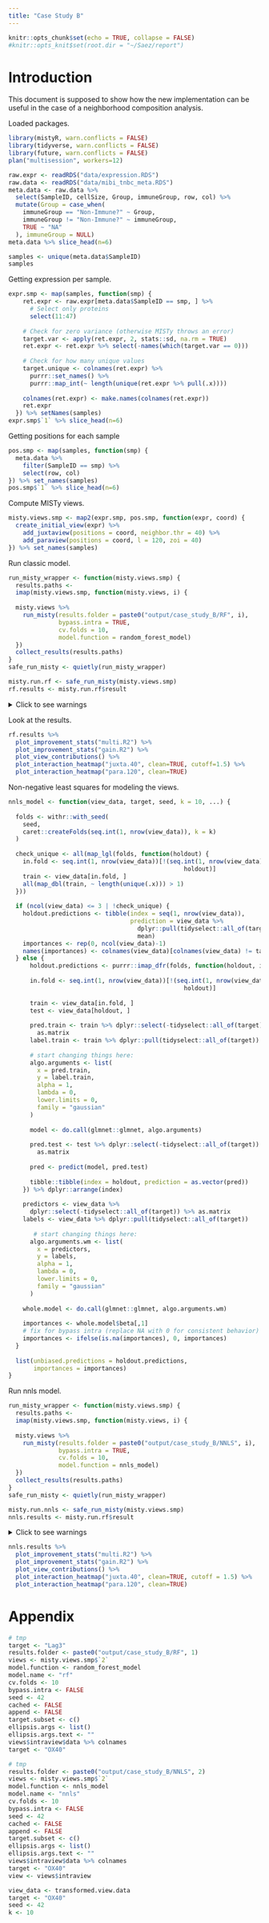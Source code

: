 ```yaml
---
title: "Case Study B"
---
```


```r
knitr::opts_chunk$set(echo = TRUE, collapse = FALSE)
#knitr::opts_knit$set(root.dir = "~/Saez/report")
```

# Introduction

This document is supposed to show how the new implementation can be useful in 
the case of a neighborhood composition analysis.

Loaded packages.

```r
library(mistyR, warn.conflicts = FALSE)
library(tidyverse, warn.conflicts = FALSE)
library(future, warn.conflicts = FALSE)
plan("multisession", workers=12)
```

```r
raw.expr <- readRDS("data/expression.RDS")
raw.data <- readRDS("data/mibi_tnbc_meta.RDS")
meta.data <- raw.data %>%
  select(SampleID, cellSize, Group, immuneGroup, row, col) %>%
  mutate(Group = case_when(
    immuneGroup == "Non-Immune?" ~ Group,
    immuneGroup != "Non-Immune?" ~ immuneGroup,
    TRUE ~ "NA"
  ), immuneGroup = NULL)
meta.data %>% slice_head(n=6)
```

```r
samples <- unique(meta.data$SampleID)
samples
```


Getting expression per sample.

```r
expr.smp <- map(samples, function(smp) {
    ret.expr <- raw.expr[meta.data$SampleID == smp, ] %>%
      # Select only proteins
      select(11:47)
    
    # Check for zero variance (otherwise MISTy throws an error)
    target.var <- apply(ret.expr, 2, stats::sd, na.rm = TRUE)
    ret.expr <- ret.expr %>% select(-names(which(target.var == 0)))
    
    # Check for how many unique values
    target.unique <- colnames(ret.expr) %>%
      purrr::set_names() %>%
      purrr::map_int(~ length(unique(ret.expr %>% pull(.x))))
    
    colnames(ret.expr) <- make.names(colnames(ret.expr))
    ret.expr
  }) %>% setNames(samples)
expr.smp$`1` %>% slice_head(n=6)
```

Getting positions for each sample

```r
pos.smp <- map(samples, function(smp) {
  meta.data %>%
    filter(SampleID == smp) %>%
    select(row, col)
}) %>% set_names(samples)
pos.smp$`1` %>% slice_head(n=6)
```

Compute MISTy views.

```r
misty.views.smp <- map2(expr.smp, pos.smp, function(expr, coord) {
  create_initial_view(expr) %>%
    add_juxtaview(positions = coord, neighbor.thr = 40) %>%
    add_paraview(positions = coord, l = 120, zoi = 40)
}) %>% set_names(samples)
```

Run classic model.

```r
run_misty_wrapper <- function(misty.views.smp) {
  results.paths <- 
  imap(misty.views.smp, function(misty.views, i) {
  
  misty.views %>%
    run_misty(results.folder = paste0("output/case_study_B/RF", i), 
              bypass.intra = TRUE,
              cv.folds = 10,
              model.function = random_forest_model)
  })
  collect_results(results.paths)
}
safe_run_misty <- quietly(run_misty_wrapper)
```

```r
misty.run.rf <- safe_run_misty(misty.views.smp)
rf.results <- misty.run.rf$result
```

<details> 
<summary>Click to see warnings</summary>
```r
misty.run.rf$warnings
```
</details>

Look at the results.

```r
rf.results %>%
  plot_improvement_stats("multi.R2") %>%
  plot_improvement_stats("gain.R2") %>%
  plot_view_contributions() %>%
  plot_interaction_heatmap("juxta.40", clean=TRUE, cutoff=1.5) %>%
  plot_interaction_heatmap("para.120", clean=TRUE)
```

Non-negative least squares for modeling the views.

```r
nnls_model <- function(view_data, target, seed, k = 10, ...) {
  
  folds <- withr::with_seed(
    seed,
    caret::createFolds(seq.int(1, nrow(view_data)), k = k)
  )
  
  check_unique <- all(map_lgl(folds, function(holdout) {
    in.fold <- seq.int(1, nrow(view_data))[!(seq.int(1, nrow(view_data)) %in%
                                                 holdout)]
    train <- view_data[in.fold, ]
    all(map_dbl(train, ~ length(unique(.x))) > 1)
  }))
  
  if (ncol(view_data) <= 3 | !check_unique) {
    holdout.predictions <- tibble(index = seq(1, nrow(view_data)),
                                  prediction = view_data %>%
                                    dplyr::pull(tidyselect::all_of(target)) %>%
                                    mean)
    importances <- rep(0, ncol(view_data)-1)
    names(importances) <- colnames(view_data)[colnames(view_data) != target]
  } else {
      holdout.predictions <- purrr::imap_dfr(folds, function(holdout, i) {
    
      in.fold <- seq.int(1, nrow(view_data))[!(seq.int(1, nrow(view_data)) %in%
                                                 holdout)]
      
      train <- view_data[in.fold, ]
      test <- view_data[holdout, ]
      
      pred.train <- train %>% dplyr::select(-tidyselect::all_of(target)) %>%
        as.matrix
      label.train <- train %>% dplyr::pull(tidyselect::all_of(target))
      
      # start changing things here:
      algo.arguments <- list(
        x = pred.train,
        y = label.train,
        alpha = 1,
        lambda = 0,
        lower.limits = 0,
        family = "gaussian"
      )
      
      model <- do.call(glmnet::glmnet, algo.arguments)
      
      pred.test <- test %>% dplyr::select(-tidyselect::all_of(target)) %>% 
        as.matrix
      
      pred <- predict(model, pred.test)
      
      tibble::tibble(index = holdout, prediction = as.vector(pred))
    }) %>% dplyr::arrange(index)
  
    predictors <- view_data %>% 
      dplyr::select(-tidyselect::all_of(target)) %>% as.matrix
    labels <- view_data %>% dplyr::pull(tidyselect::all_of(target))
    
       # start changing things here:
      algo.arguments.wm <- list(
        x = predictors,
        y = labels,
        alpha = 1,
        lambda = 0,
        lower.limits = 0,
        family = "gaussian"
      )
    
    whole.model <- do.call(glmnet::glmnet, algo.arguments.wm)
    
    importances <- whole.model$beta[,1]
    # fix for bypass intra (replace NA with 0 for consistent behavior)
    importances <- ifelse(is.na(importances), 0, importances)
  }
  
  list(unbiased.predictions = holdout.predictions, 
       importances = importances)
}
```

Run nnls model.

```r
run_misty_wrapper <- function(misty.views.smp) {
  results.paths <- 
  imap(misty.views.smp, function(misty.views, i) {
  
  misty.views %>%
    run_misty(results.folder = paste0("output/case_study_B/NNLS", i), 
              bypass.intra = TRUE,
              cv.folds = 10,
              model.function = nnls_model)
  })
  collect_results(results.paths)
}
safe_run_misty <- quietly(run_misty_wrapper)
```

```r
misty.run.nnls <- safe_run_misty(misty.views.smp)
nnls.results <- misty.run.rf$result
```

<details> 
<summary>Click to see warnings</summary>
```r
misty.run.rf$warnings
```
</details>

```r
nnls.results %>%
  plot_improvement_stats("multi.R2") %>%
  plot_improvement_stats("gain.R2") %>%
  plot_view_contributions() %>%
  plot_interaction_heatmap("juxta.40", clean=TRUE, cutoff = 1.5) %>%
  plot_interaction_heatmap("para.120", clean=TRUE)
```

# Appendix

```r
# tmp
target <- "Lag3"
results.folder <- paste0("output/case_study_B/RF", 1)
views <- misty.views.smp$`2`
model.function <- random_forest_model
model.name <- "rf"
cv.folds <- 10
bypass.intra <- FALSE
seed <- 42
cached <- FALSE
append <- FALSE
target.subset <- c()
ellipsis.args <- list()
ellipsis.args.text <- ""
views$intraview$data %>% colnames
target <- "OX40"
```

```r
# tmp
results.folder <- paste0("output/case_study_B/NNLS", 2)
views <- misty.views.smp$`2`
model.function <- nnls_model
model.name <- "nnls"
cv.folds <- 10
bypass.intra <- FALSE
seed <- 42
cached <- FALSE
append <- FALSE
target.subset <- c()
ellipsis.args <- list()
ellipsis.args.text <- ""
views$intraview$data %>% colnames
target <- "OX40"
view <- views$intraview

view_data <- transformed.view.data
target <- "OX40"
seed <- 42
k <- 10
```

